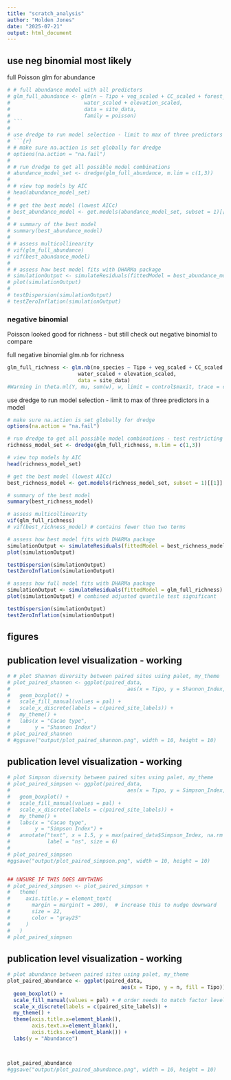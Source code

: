 ```yaml
---
title: "scratch_analysis"
author: "Holden Jones"
date: "2025-07-21"
output: html_document
---
```





## use neg binomial most likely

full Poisson glm for abundance
```r
# # full abundance model with all predictors
# glm_full_abundance <- glm(n ~ Tipo + veg_scaled + CC_scaled + forest_scaled + 
#                        water_scaled + elevation_scaled, 
#                        data = site_data,
#                        family = poisson)
# ```
# 
# use dredge to run model selection - limit to max of three predictors in a model
# ```{r}
# # make sure na.action is set globally for dredge
# options(na.action = "na.fail")  
# 
# # run dredge to get all possible model combinations
# abundance_model_set <- dredge(glm_full_abundance, m.lim = c(1,3))
# 
# # view top models by AIC
# head(abundance_model_set)
# 
# # get the best model (lowest AICc)
# best_abundance_model <- get.models(abundance_model_set, subset = 1)[[1]]
# 
# # summary of the best model
# summary(best_abundance_model)
# 
# # assess multicollinearity
# vif(glm_full_abundance)
# vif(best_abundance_model)
# 
# # assess how best model fits with DHARMa package
# simulationOutput <- simulateResiduals(fittedModel = best_abundance_model)
# plot(simulationOutput)
# 
# testDispersion(simulationOutput)
# testZeroInflation(simulationOutput)
```






### negative binomial
Poisson looked good for richness - but still check out negative binomial to compare

full negative binomial glm.nb for richness
```r
glm_full_richness <- glm.nb(no_species ~ Tipo + veg_scaled + CC_scaled + forest_scaled + 
                       water_scaled + elevation_scaled, 
                       data = site_data)
#Warning in theta.ml(Y, mu, sum(w), w, limit = control$maxit, trace = control$trace >  :iteration limit reached
```

use dredge to run model selection - limit to max of three predictors in a model
```r
# make sure na.action is set globally for dredge
options(na.action = "na.fail")  

# run dredge to get all possible model combinations - test restricting or not
richness_model_set <- dredge(glm_full_richness, m.lim = c(1,3))

# view top models by AIC
head(richness_model_set)

# get the best model (lowest AICc)
best_richness_model <- get.models(richness_model_set, subset = 1)[[1]]

# summary of the best model
summary(best_richness_model)

# assess multicollinearity
vif(glm_full_richness)
# vif(best_richness_model) # contains fewer than two terms

# assess how best model fits with DHARMa package
simulationOutput <- simulateResiduals(fittedModel = best_richness_model)
plot(simulationOutput)

testDispersion(simulationOutput)
testZeroInflation(simulationOutput)

# assess how full model fits with DHARMa package
simulationOutput <- simulateResiduals(fittedModel = glm_full_richness)
plot(simulationOutput) # combined adjusted quantile test significant

testDispersion(simulationOutput)
testZeroInflation(simulationOutput)
```






## figures





## publication level visualization - working

```r
# # plot Shannon diversity between paired sites using palet, my_theme
# plot_paired_shannon <- ggplot(paired_data, 
#                                      aes(x = Tipo, y = Shannon_Index, fill = Tipo)) +
#   geom_boxplot() +
#   scale_fill_manual(values = pal) + 
#   scale_x_discrete(labels = c(paired_site_labels)) +
#   my_theme() + 
#   labs(x = "Cacao type",
#        y = "Shannon Index")
# plot_paired_shannon
# #ggsave("output/plot_paired_shannon.png", width = 10, height = 10)
```







## publication level visualization - working

```r
# plot Simpson diversity between paired sites using palet, my_theme
# plot_paired_simpson <- ggplot(paired_data, 
#                                      aes(x = Tipo, y = Simpson_Index, fill = Tipo)) +
#   geom_boxplot() +
#   scale_fill_manual(values = pal) + 
#   scale_x_discrete(labels = c(paired_site_labels)) +
#   my_theme() +
#   labs(x = "Cacao type",
#        y = "Simpson Index") + 
#   annotate("text", x = 1.5, y = max(paired_data$Simpson_Index, na.rm = TRUE) * 1.05, 
#            label = "ns", size = 6)
# 
# plot_paired_simpson
#ggsave("output/plot_paired_simpson.png", width = 10, height = 10)


## UNSURE IF THIS DOES ANYTHING
# plot_paired_simpson <- plot_paired_simpson +
#   theme(
#     axis.title.y = element_text(
#       margin = margin(t = 200),  # increase this to nudge downward
#       size = 22,
#       color = "gray25"
#     )
#   )
# plot_paired_simpson
```






## publication level visualization - working

```r
# plot abundance between paired sites using palet, my_theme
plot_paired_abundance <- ggplot(paired_data, 
                                     aes(x = Tipo, y = n, fill = Tipo)) +
  geom_boxplot() +
  scale_fill_manual(values = pal) + # order needs to match factor levels above
  scale_x_discrete(labels = c(paired_site_labels)) +
  my_theme() + 
  theme(axis.title.x=element_blank(),
        axis.text.x=element_blank(),
        axis.ticks.x=element_blank()) +
  labs(y = "Abundance")



plot_paired_abundance
#ggsave("output/plot_paired_abundance.png", width = 10, height = 10)
```
